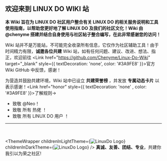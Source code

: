 
## 欢迎来到 LINUX DO WIKI 站

**本 Wiki 旨在为 LINUX DO 社区用户整合有关 LINUX DO 的相关服务说明和工具使用指南，以帮助您更好地了解 LINUX DO 及我们的社区文化！Wiki 由 @chenyme 搭建并结合自身使用与社区帖子整合编写，在此非常感谢您的访问！**

Wiki 站并不是万能站，不可能完全收录所有信息，它仅作为社区辅助工具！由于时间精力有限，**诚邀各位共建** Wiki 站，如有任何问题、建议、改进、想法、指正，欢迎前往 <Link href="https://github.com/Chenyme/Linux-Do-Wiki" target="_blank" style={{ textDecoration: 'none', color: '#3A9FE8' }}>官方 Wiki GitHub</Link> 中反馈，感谢！

为营造并鼓励共建环境，Wiki 站中已设立 <Link href="honor">**共建荣誉榜**</Link> ，并发放 **专属动态卡片** 以表示感谢！<Link href="honor" style={{ textDecoration: 'none' , color: '#3A9FE8' }}>了解规则→</Link>

- 致敬 <Link href="https://linux.do/u/neo/summary" target="_blank" >@Neo</Link>！
- 致敬 所有 热佬 ！
- 致敬 所有 LINUX DO 用户 ！
---

<br></br>
<ThemeWrapper
    childrenInLightTheme={<Image src='/linuxdo_logo_with_dark_text.png' width={220} height={100} alt="LinuxDo Logo"/>}
    childrenInDarkTheme={<Image src='/linuxdo_logo_with_light_text.png' width={220} height={100} alt="LinuxDo Logo"/>}
/>
**真诚、友善、团结、专业**，共建你我引以为荣之社区!